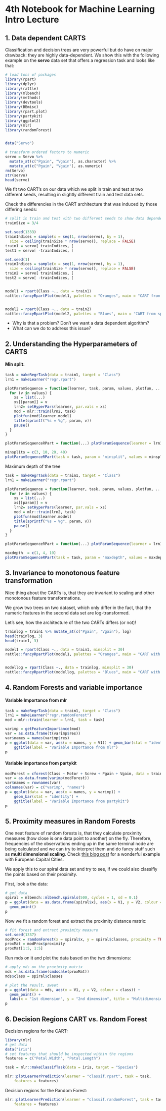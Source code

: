 # 4th Notebook for Machine Learning Intro Lecture

## 1. Data dependent CARTS

Classification and decision trees are very powerful but do have on major drawback: they are highly data-dependent. We show this with the following example on the __servo__ data set that offers a regression task and looks like that:

```r
# load tons of packages
library(rpart)
library(dplyr)
library(rattle)
library(mlbench)
library(methods)
library(devtools)
library(BBmisc)
library(rpart.plot)
library(partykit)
library(ggplot2)
library(mlr)
library(randomForest)


data("Servo")

# transform ordered factors to numeric
servo = Servo %>% 
  mutate_at(c("Pgain", "Vgain"), as.character) %>%
  mutate_at(c("Pgain", "Vgain"), as.numeric)
rm(Servo)
str(servo)
head(servo)
```

We fit two CART's on our data which we split in train and test at two different seeds, resulting in slightly different train and test data sets. 

Check the differencies in the CART architecture that was induced by those differing seeds: 

```r
# split in train and test with two different seeds to show data dependency
trainSize = 3/4

set.seed(1333)
trainIndices = sample(x = seq(1, nrow(servo), by = 1), 
  size = ceiling(trainSize * nrow(servo)), replace = FALSE)
train1 = servo[ trainIndices, ]
test1 = servo[ -trainIndices, ]

set.seed(1)
trainIndices = sample(x = seq(1, nrow(servo), by = 1), 
  size = ceiling(trainSize * nrow(servo)), replace = FALSE)
train2 = servo[ trainIndices, ]
test2 = servo[ -trainIndices, ]


model1 = rpart(Class ~., data = train1)
rattle::fancyRpartPlot(model1, palettes = "Oranges", main = "CART from split 1\n", sub = "")


model2 = rpart(Class ~., data = train2)
rattle::fancyRpartPlot(model2, palettes = "Blues", main = "CART from split 2\n", sub = "")
```

* Why is that a problem? Don't we want a data dependent algorithm?
* What can we do to address this issue?

## 2. Understanding the Hyperparameters of CARTS

#### Min split:

```r
task = makeRegrTask(data = train1, target = "Class")
lrn1 = makeLearner("regr.rpart")

plotParamSequence = function(learner, task, param, values, plotfun, ...) {
  for (v in values) {
    xs = list(...)
    xs[[param]] = v
    lrn2= setHyperPars(learner, par.vals = xs)
    mod = mlr::train(lrn2, task)
    plotfun(mod$learner.model)
    title(sprintf("%s = %g", param, v))
    pause()
  }
}

plotParamSequenceRPart = function(...) plotParamSequence(learner = lrn1, plotfun = rpart.plot, ...)

minsplits = c(3, 10, 20, 40)
plotParamSequenceRPart(task = task, param = "minsplit", values = minsplits)


```

Maximum depth of the tree

```r
task = makeRegrTask(data = train1, target = "Class")
lrn1 = makeLearner("regr.rpart")

plotParamSequence = function(learner, task, param, values, plotfun, ...) {
  for (v in values) {
    xs = list(...)
    xs[[param]] = v
    lrn2= setHyperPars(learner, par.vals = xs)
    mod = mlr::train(lrn2, task)
    plotfun(mod$learner.model)
    title(sprintf("%s = %g", param, v))
    pause()
  }
}

plotParamSequenceRPart = function(...) plotParamSequence(learner = lrn1, plotfun = rpart.plot, ...)

maxdepth  = c(1, 4, 10)
plotParamSequenceRPart(task = task, param = "maxdepth", values = maxdepth)
```

## 3. Invariance to monotonous feature transformation


Nice thing about the CARTs is, that they are invariant to scaling and other monotonous feature transformations. 

We grow two trees on two dataset, which only differ in the fact, that the numeric features in the second data set are log-transformed. 

Let's see, how the architecture of the two CARTs differs (or not)!

```r
trainlog = train1 %>% mutate_at(c("Pgain", "Vgain"), log)
head(trainlog, 3)
head(train1, 3)

model1 = rpart(Class ~., data = train1, minsplit = 30)
rattle::fancyRpartPlot(model1, palettes = "Oranges", main = "CART with normal data\n", sub = "")


modellog = rpart(Class ~., data = trainlog, minsplit = 30)
rattle::fancyRpartPlot(modellog, palettes = "Blues", main = "CART with logged data\n", sub = "")
```

## 4. Random Forests and variable importance

#### Variable Importance from mlr

```r
task = makeRegrTask(data = train1, target = "Class")
lrn1 = makeLearner("regr.randomForest")
mod = mlr::train(learner = lrn1, task = task)

varimp = getFeatureImportance(mod)
var = as.data.frame(t(varimp$res))
var$names = names(varimp$res)
p = ggplot(data = var, aes(x = names, y = V1)) + geom_bar(stat = "identity") +
    ggtitle(label = "Variable Importance from mlr")
p
```

#### Variable importance from partykit

```r
modForest = cforest(Class ~ Motor + Screw + Pgain + Vgain, data = train1)
var = as.data.frame(varimp(modForest))
var$names = rownames(var)
colnames(var) = c("varimp", "names")
p = ggplot(data = var, aes(x = names, y = varimp)) + 
    geom_bar(stat = "identity") + 
    ggtitle(label = "Variable Importance from partykit")
p
```

## 5. Proximity measures in Random Forests

One neat feature of random forests is, that they calculate proximity measures (how close is one data point to another) on the fly. Therefore, frequencies of the observations ending up in the same terminal node are being calculated and we can try to interpret them and do fancy stuff such as __multi dimensional scaling__. Check [this blog post](https://www.r-statistics.com/2016/01/multidimensional-scaling-with-r-from-mastering-data-analysis-with-r/) for a wonderful example with European Capital Cities.

We apply this to our spiral data set and try to see, if we could also classifiy the points based on their proximity. 

First, look a the data:

```r
# get data
spiral = mlbench::mlbench.spirals(500, cycles = 1, sd = 0.1)
p = ggplot(data = as.data.frame(spiral$x), aes(x = V1, y = V2, colour = spiral$classes)) +
  geom_point()
p
```

Now we fit a random forest and extract the proximity distance matrix:

```r
# fit forest and extract proximity measure
set.seed(1337)
modProx = randomForest(x = spiral$x, y = spiral$classes, proximity = TRUE, oob.prox = TRUE)
proxMat = modProx$proximity
proxMat[1:5, 1:5]
```

Run mds on it and plot the data based on the two dimensions:

```r
# apply mds on the proximity matrix
mds = as.data.frame(cmdscale(proxMat))
mds$class = spiral$classes

# plot the result, sweet
p = ggplot(data = mds, aes(x = V1, y = V2, colour = class)) +
  geom_point() +
  labs(x = "1st dimension", y = "2nd dimension", title = "Multidimensional Scaling of Spiral data based on proximity")
p
```

## 6. Decision Regions CART vs. Random Forest

Decision regions for the CART:

```r
library(mlr)
# get data
data("iris")
# set features that should be inspected within the regions
features = c("Petal.Width", "Petal.Length")

task = mlr::makeClassifTask(data = iris, target = "Species")

mlr::plotLearnerPrediction(learner = "classif.rpart", task = task, 
    features = features)
```

Decision regions for the Random Forest:

```r
mlr::plotLearnerPrediction(learner = "classif.randomForest", task = task, 
    features = features)
```

```r
```
